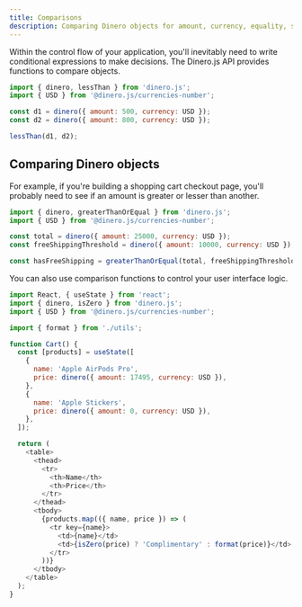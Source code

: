```yaml
---
title: Comparisons
description: Comparing Dinero objects for amount, currency, equality, sign, and more.
---
```


Within the control flow of your application, you'll inevitably need to write conditional expressions to make decisions. The Dinero.js API provides functions to compare objects.

```js
import { dinero, lessThan } from 'dinero.js';
import { USD } from '@dinero.js/currencies-number';

const d1 = dinero({ amount: 500, currency: USD });
const d2 = dinero({ amount: 800, currency: USD });

lessThan(d1, d2);
```

## Comparing Dinero objects

For example, if you're building a shopping cart checkout page, you'll probably need to see if an amount is greater or lesser than another.

```js
import { dinero, greaterThanOrEqual } from 'dinero.js';
import { USD } from '@dinero.js/currencies-number';

const total = dinero({ amount: 25000, currency: USD });
const freeShippingThreshold = dinero({ amount: 10000, currency: USD });

const hasFreeShipping = greaterThanOrEqual(total, freeShippingThreshold);
```

You can also use comparison functions to control your user interface logic.

```js
import React, { useState } from 'react';
import { dinero, isZero } from 'dinero.js';
import { USD } from '@dinero.js/currencies-number';

import { format } from './utils';

function Cart() {
  const [products] = useState([
    {
      name: 'Apple AirPods Pro',
      price: dinero({ amount: 17495, currency: USD }),
    },
    {
      name: 'Apple Stickers',
      price: dinero({ amount: 0, currency: USD }),
    },
  ]);

  return (
    <table>
      <thead>
        <tr>
          <th>Name</th>
          <th>Price</th>
        </tr>
      </thead>
      <tbody>
        {products.map(({ name, price }) => (
          <tr key={name}>
            <td>{name}</td>
            <td>{isZero(price) ? 'Complimentary' : format(price)}</td>
          </tr>
        ))}
      </tbody>
    </table>
  );
}
```
